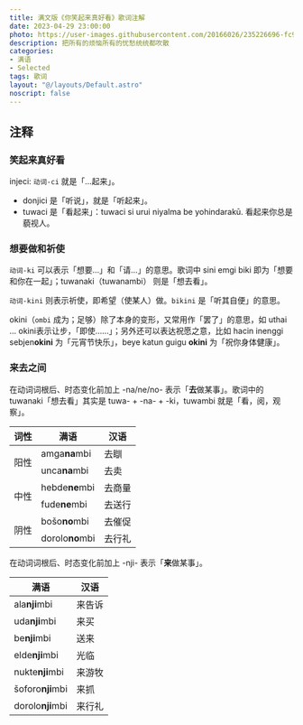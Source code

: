 ---
title: 满文版《你笑起来真好看》歌词注解
date: 2023-04-29 23:00:00
photo: https://user-images.githubusercontent.com/20166026/235226696-fc9b400f-75ad-4496-906d-fd4b9301c389.jpg
description: 把所有的烦恼所有的忧愁统统都吹散
categories:
- 满语
- Selected
tags: 歌词
layout: "@/layouts/Default.astro"
noscript: false
---


<Index />

## 注释

### 笑起来真好看

<span lang="moe">injeci</span>: <code>动词-<span lang="moe">ci</span></code> 就是「…起来」。
- <span lang="moe">donjici</span>	是「听说」，就是「听起来」。
- <span lang="moe">tuwaci</span> 是「看起来」：<span lang="moe">tuwaci si urui niyalma be yohindarakū.</span> 看起来你总是藐视人。

### 想要做和祈使

<code>动词-<span lang="moe">ki</span></code> 可以表示「想要…」和「请…」的意思。歌词中 <span lang="moe">sini emgi biki</span> 即为「想要和你在一起」；<span lang="moe">tuwanaki</span>（<span lang="moe">tuwanambi</span>） 则是「想去看」。

<code>动词-<span lang="moe">kini</span></code> 则表示祈使，即希望（使某人）做。`bikini` 是「听其自便」的意思。

<span lang="moe">okini</span>（`ombi` 成为；足够）除了本身的变形，又常用作「罢了」的意思，如 <span lang="moe">uthai … okini</span>表示让步，「即使……」；另外还可以表达祝愿之意，比如  <span lang="moe">hacin inenggi sebjen<b>okini</b></span> 为「元宵节快乐」，<span lang="moe">beye katun guigu <b>okini</b></span> 为「祝你身体健康」。

### 来去之间

在动词词根后、时态变化前加上 <span lang="moe">-na/ne/no-</span> 表示「**去**做某事」。歌词中的 <span lang="moe">tuwanaki</span>「想去看」其实是 <span lang="moe">tuwa- + -na- + -ki</span>，<span lang="moe">tuwambi</span> 就是「看，阅，观察」。

<table>
    <thead>
        <tr>
            <th>词性</th>
            <th>满语</th>
            <th>汉语</th>
        </tr>
    </thead>
    <tbody>
        <tr>
            <td rowspan="2">阳性</td>
            <td><span lang="moe">amga<b>na</b>mbi</span></td>
            <td>去瞓</td>
        </tr>
        <tr>
            <td><span lang="moe">unca<b>na</b>mbi</span></td>
            <td>去卖</td>
        </tr>
        <tr>
            <td rowspan="2">中性</td>
            <td><span lang="moe">hebde<b>ne</b>mbi</span></td>
            <td>去商量</td>
        </tr>
        <tr>
            <td><span lang="moe">fude<b>ne</b>mbi</span></td>
            <td>去送行</td>
        </tr>
        <tr>
            <td rowspan="2">阴性</td>
            <td><span lang="moe">bošo<b>no</b>mbi</span></td>
            <td>去催促</td>
        </tr>
        <tr>
            <td><span lang="moe">dorolo<b>no</b>mbi</span></td>
            <td>去行礼</td>
        </tr>
    </tbody>
</table>

在动词词根后、时态变化前加上 <span lang="moe">-nji-</span> 表示「**来**做某事」。

<table><thead><tr><th>满语</th><th>汉语</th></tr></thead><tbody><tr><td><span lang="moe">ala<b>nji</b>mbi</span></td><td>来告诉</td></tr><tr><td><span lang="moe">uda<b>nji</b>mbi</span></td><td>来买</td></tr><tr><td><span lang="moe">be<b>nji</b>mbi</span></td><td>送来</td></tr><tr><td><span lang="moe">elde<b>nji</b>mbi</span></td><td>光临</td></tr><tr><td><span lang="moe">nukte<b>nji</b>mbi</span></td><td>来游牧</td></tr><tr><td><span lang="moe">šoforo<b>nji</b>mbi</span></td><td>来抓</td></tr><tr><td><span lang="moe">dorolo<b>nji</b>mbi</span></td><td>来行礼</td></tr></tbody></table>

